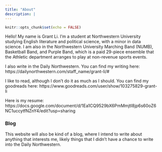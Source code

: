 ```yaml
---
title: "About"
description: |
---
```


```r
knitr::opts_chunk$set(echo = FALSE)
```

Hello! My name is Grant Li. I'm a student at Northwestern University studying English literature and political science, with a minor in data science. I am also in the Northwestern University Marching Band (NUMB), Basketball Band, and Purple Band, which is a paid 29-piece ensemble that the Athletic department arranges to play at non-revenue sports events.

I also write in the Daily Northwestern. You can find my writing here: https://dailynorthwestern.com/staff_name/grant-li/#

I like to read, although I don't do it as much as I should. You can find my goodreads here: https://www.goodreads.com/user/show/103275829-grant-li

Here is my resume: https://docs.google.com/document/d/1Ea1CQ9529bX6PmMmjtI8jp6s60oZ6NC1uccytfNZnY4/edit?usp=sharing 

### Blog

This website will also be kind of a blog, where I intend to write about anything that interests me, likely things that I didn't have a chance to write into the Daily Northwestern.